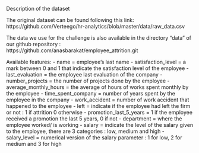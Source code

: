 Description of the dataset 

The original dataset can be found following this link: 
https://github.com/Verteego/hr-analytics/blob/master/data/raw_data.csv

The data we use for the challenge is also available in the directory "data" of our github repository : https://github.com/anasbarakat/employee_attrition.git 

Available features: 
- name =  employee’s last name
- satisfaction_level = a mark between 0 and 1 that indicate the satisfaction level of the employee
- last_evaluation = the employee last evaluation of the company
- number_projects =  the number of projects done by the employee
- average_monthly_hours = the average of hours of works spent monthly by the employee
- time_spent_company = number of years spent by the employee in the company 
- work_accident = number of work accident that happened to the employee 
- left = indicate if the employee had left the firm or not :  1 if attrition 0 otherwise 
- promotion_last_5_years = 1 if the employee received a promotion the last 5 years, 0 if not
- department = where the employee worked/ is working
- salary = indicate the level of the salary given to the employee, there are 3 categories : low, medium and high 
- salary_level = numerical version of the salary parameter : 1 for low, 2 for medium and 3 for high 
